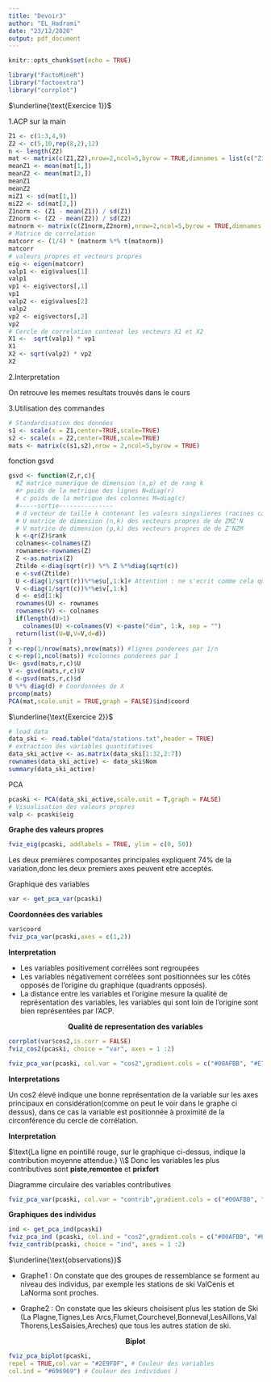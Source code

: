 ```yaml
---
title: "Devoir3"
author: "EL_Hadrami"
date: "23/12/2020"
output: pdf_document
---
```


```r
knitr::opts_chunk$set(echo = TRUE)
```

```r
library("FactoMineR")
library("factoextra")
library("corrplot")
```


$\underline{\text{Exercice 1}}$

$\text{1.ACP sur la main}$

```r
Z1 <- c(1:3,4,9)
Z2 <- c(5,10,rep(8,2),12)
n <- length(Z2)
mat <- matrix(c(Z1,Z2),nrow=2,ncol=5,byrow = TRUE,dimnames = list(c("Z1","Z2")))
meanZ1 <- mean(mat[1,])
meanZ2 <- mean(mat[2,])
meanZ1
meanZ2
miZ1 <- sd(mat[1,])
miZ2 <- sd(mat[2,])
Z1norm <- (Z1 - mean(Z1)) / sd(Z1)
Z2norm <- (Z2 - mean(Z2)) / sd(Z2)
matnorm <- matrix(c(Z1norm,Z2norm),nrow=2,ncol=5,byrow = TRUE,dimnames = list(c("Z1","Z2")))
# Matrice de correlation
matcorr <- (1/4) * (matnorm %*% t(matnorm))
matcorr
# valeurs propres et vecteurs propres
eig <- eigen(matcorr)
valp1 <- eig$values[1]
valp1
vp1 <- eig$vectors[,1]
vp1
valp2 <- eig$values[2]
valp2
vp2 <- eig$vectors[,2]
vp2
# Cercle de correlation contenat les vecteurs X1 et X2
X1 <-  sqrt(valp1) * vp1
X1
X2 <- sqrt(valp2) * vp2
X2
```
$\text{2.Interpretation}$

On retrouve les memes resultats trouvés dans le cours

$\text{3.Utilisation des commandes}$

```r
# Standardisation des données
s1 <- scale(x = Z1,center=TRUE,scale=TRUE)
s2 <- scale(x = Z2,center=TRUE,scale=TRUE)
mats <- matrix(c(s1,s2),nrow = 2,ncol=5,byrow = TRUE)
```

$\text{fonction gsvd}$

```r
gsvd <- function(Z,r,c){
  #Z matrice numerique de dimension (n,p) et de rang k
  #r poids de la metrique des lignes N=diag(r)
  # c poids de la metrique des colonnes M=diag(c)
  #-----sortie---------------
  # d vecteur de taille k contenant les valeurs singulieres (racines carres des valeurs propres)
  # U matrice de dimension (n,k) des vecteurs propres de de ZMZ'N
  # V matrice de dimension (p,k) des vecteurs propres de de Z'NZM
  k <-qr(Z)$rank
  colnames<-colnames(Z)
  rownames<-rownames(Z)
  Z <-as.matrix(Z)
  Ztilde <-diag(sqrt(r)) %*% Z %*%diag(sqrt(c))
  e <-svd(Ztilde)
  U <-diag(1/sqrt(r))%*%e$u[,1:k]# Attention : ne s'ecrit comme cela que parceque N et M sont diagonales!
  V <-diag(1/sqrt(c))%*%e$v[,1:k]
  d <- e$d[1:k]                                              
  rownames(U) <- rownames
  rownames(V) <- colnames
  if(length(d)>1)
    colnames(U) <-colnames(V) <-paste("dim", 1:k, sep = "")
  return(list(U=U,V=V,d=d))
}
r <-rep(1/nrow(mats),nrow(mats)) #lignes ponderees par 1/n
c <-rep(1,ncol(mats)) #colonnes ponderees par 1
U<- gsvd(mats,r,c)$U
V <- gsvd(mats,r,c)$V
d <-gsvd(mats,r,c)$d
U %*% diag(d) # Coordonnées de X
prcomp(mats)
PCA(mat,scale.unit = TRUE,graph = FALSE)$ind$coord
```

$\underline{\text{Exercice 2}}$

```r
# load data
data_ski <- read.table("data/stations.txt",header = TRUE)
# extraction des variables quantitatives 
data_ski_active <- as.matrix(data_ski[1:32,2:7])
rownames(data_ski_active) <- data_ski$Nom
summary(data_ski_active)
```

$\text{PCA}$

```r
pcaski <- PCA(data_ski_active,scale.unit = T,graph = FALSE)
# Visualisation des valeurs propres
valp <- pcaski$eig
```

$\textbf{Graphe des valeurs propres}$

```r
fviz_eig(pcaski, addlabels = TRUE, ylim = c(0, 50))
```

Les deux premières composantes principales expliquent 74% de la variation,donc les deux premiers axes peuvent etre acceptés.

$\text{Graphique des variables}$

```r
var <- get_pca_var(pcaski)
```

$\textbf{Coordonnées des variables}$

```r
var$coord
fviz_pca_var(pcaski,axes = c(1,2))
```

$\textbf{Interpretation}$

- Les variables positivement corrélées sont regroupées
- Les variables négativement corrélées sont positionnées sur les côtés opposés de l’origine du graphique
(quadrants opposés).
- La distance entre les variables et l’origine mesure la qualité de représentation des variables, les variables
qui sont loin de l’origine sont bien représentées par l’ACP.

$$\textbf{Qualité de representation des variables}$$

```r
corrplot(var$cos2,is.corr = FALSE)
fviz_cos2(pcaski, choice = "var", axes = 1 :2)
```



```r
fviz_pca_var(pcaski, col.var = "cos2",gradient.cols = c("#00AFBB", "#E7B800", "#FC4E07"),repel = TRUE)
```

$\textbf{Interpretations}$

Un cos2 élevé indique une bonne représentation de la variable sur les axes principaux en considération(comme
on peut le voir dans le graphe ci dessus),
dans ce cas la variable est positionnée à proximité de la circonférence
du cercle de corrélation.


$\textbf{Interpretation}$

$\text{La ligne en pointillé rouge, sur le graphique ci-dessus, indique la contribution
moyenne attendue.} \\$
$\text{Donc les variables les plus contributives sont}$ $\textbf{piste}$,$\textbf{remontee}$ et $\textbf{prixfort}$

$\text{Diagramme circulaire des variables contributives}$

```r
fviz_pca_var(pcaski, col.var = "contrib",gradient.cols = c("#00AFBB", "#E7B800", "#FC4E07"),alha.var="contrib" )
```
$\textbf{Graphiques des individus}$

```r
ind <- get_pca_ind(pcaski)
fviz_pca_ind (pcaski, col.ind = "cos2",gradient.cols = c("#00AFBB", "#E7B800", "#FC4E07"),repel = TRUE) 
fviz_contrib(pcaski, choice = "ind", axes = 1 :2)
```
$\underline{\text{observations}}$

- Graphe1 : On constate que des groupes de ressemblance se forment au niveau des individus, par exemple les stations de ski ValCenis et LaNorma sont proches.

- Graphe2 : On constate que les skieurs choisisent plus les station de Ski (La Plagne,Tignes,Les Arcs,Flumet,Courchevel,Bonneval,LesAillons,Val Thorens,LesSaisies,Areches) que tous les autres station de ski.



$$\textbf{Biplot}$$
```r
fviz_pca_biplot(pcaski,
repel = TRUE,col.var = "#2E9FDF", # Couleur des variables
col.ind = "#696969") # Couleur des individues )
```







